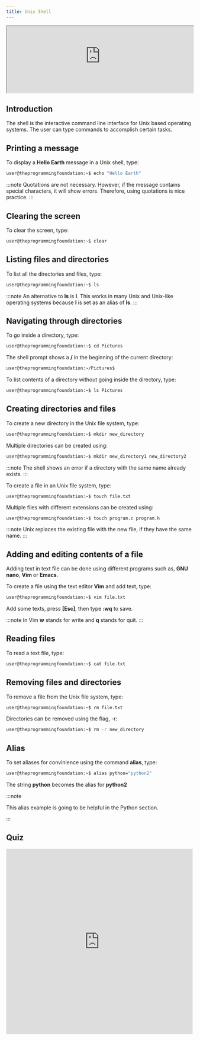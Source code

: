 ```yaml
---
title: Unix Shell
---
```



<Draggable>
  <div class="card-demo" style={{ position: "relative", zIndex: 5 }}>
    <div
      class="card"
      style={{
        backgroundColor: "#000000",
        position: "relative",
        zIndex: 5,
        height: "auto",
      }}
    >
      <iframe
        src="https://vm.theprogrammingfoundation.org/"
        width="100%"
        height="180px"
        background="black"
        overflow="hidden"
      ></iframe>
      <div
        class="card__body"
        style={{
          backgroundColor: "#1d9dff",
          position: "relative",
          zIndex: 5,
          width: "-50px",
          height: "auto",
        }}
      ></div>
    </div>
  </div>
</Draggable>

## Introduction

The shell is the interactive command line interface for Unix based operating systems. The user can type commands to accomplish certain tasks.

## Printing a message

To display a **Hello Earth** message in a Unix shell, type:

```sh
user@theprogrammingfoundation:~$ echo "Hello Earth"
```

:::note
Quotations are not necessary. However, if the message contains special
characters, it will show errors. Therefore, using quotations is nice practice.
:::

## Clearing the screen

To clear the screen, type:

```sh
user@theprogrammingfoundation:~$ clear
```

## Listing files and directories

To list all the directories and files, type:

```sh
user@theprogrammingfoundation:~$ ls
```

:::note
An alternative to <b>ls</b> is <b>l</b>. This works in many Unix and Unix-like
operating systems because <b>l</b> is set as an alias of <b>ls</b>.
:::

## Navigating through directories

To go inside a directory, type:

```sh
user@theprogrammingfoundation:~$ cd Pictures
```

The shell prompt shows a **/** in the beginning of the current directory:

```sh
user@theprogrammingfoundation:~/Pictures$
```

To list contents of a directory without going inside the directory, type:

```sh
user@theprogrammingfoundation:~$ ls Pictures
```

## Creating directories and files

To create a new directory in the Unix file system, type:

```sh
user@theprogrammingfoundation:~$ mkdir new_directory
```

Multiple directories can be created using:

```sh
user@theprogrammingfoundation:~$ mkdir new_directory1 new_directory2
```

:::note
The shell shows an error if a directory with the same name already exists.
:::

To create a file in an Unix file system, type:

```
user@theprogrammingfoundation:~$ touch file.txt
```

Multiple files with different extensions can be created using:

```sh
user@theprogrammingfoundation:~$ touch program.c program.h
```

:::note
Unix replaces the existing file with the new file, if they have the same name.
:::

## Adding and editing contents of a file

Adding text in text file can be done using different programs such as, **GNU nano**, **Vim** or **Emacs**.

To create a file using the text editor **Vim** and add text, type:

```sh
user@theprogrammingfoundation:~$ vim file.txt
```

Add some texts, press **[Esc]**, then type **:wq** to save.

:::note
In Vim <b>w</b> stands for write and <b>q</b> stands for quit.
:::

## Reading files

To read a text file, type:

```sh
user@theprogrammingfoundation:~$ cat file.txt
```

## Removing files and directories

To remove a file from the Unix file system, type:

```sh
user@theprogrammingfoundation:~$ rm file.txt
```

Directories can be removed using the flag, -r:

```sh
user@theprogrammingfoundation:~$ rm -r new_directory
```

## Alias

To set aliases for convinience using the command <b>alias</b>, type:

```sh
user@theprogrammingfoundation:~$ alias python="python2"
```

The string <b>python</b> becomes the alias for <b>python2</b>

:::note

This alias example is going to be helpful in the Python section.

:::

## Quiz

<iframe
  src="https://docs.google.com/forms/d/e/1FAIpQLSdSmnnWMbfjDoSbxCYCigXAFIdYN9Puc2d7mSGwDmsAr3VIoA/viewform?embedded=true"
  width="100%"
  height="500"
  frameborder="0"
  marginheight="0"
  marginwidth="0"
>
  Loading…
</iframe>
